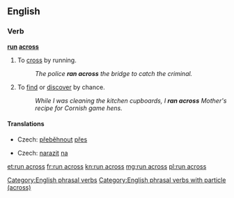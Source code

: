 ==English==

===Verb===
'''[[run]] [[across]]'''

# To [[cross]] by running.
#: ''The police '''ran across''' the bridge to catch the criminal.''
# {{idiomatic}} To [[find]] or [[discover]] by chance.
#: ''While I was cleaning the kitchen cupboards, I '''ran across''' Mother's recipe for Cornish game hens.''

====Translations====
{{trans-top|to cross by running}}
* Czech: [[přeběhnout]] [[přes]]
{{trans-mid}}
{{trans-bottom}}
{{trans-top|to find by chance}}
* Czech: [[narazit]] [[na]]
{{trans-mid}}
{{trans-bottom}}

[[Category:English phrasal verbs]]
[[Category:English phrasal verbs with particle (across)]]

[[et:run across]]
[[fr:run across]]
[[kn:run across]]
[[mg:run across]]
[[pl:run across]]